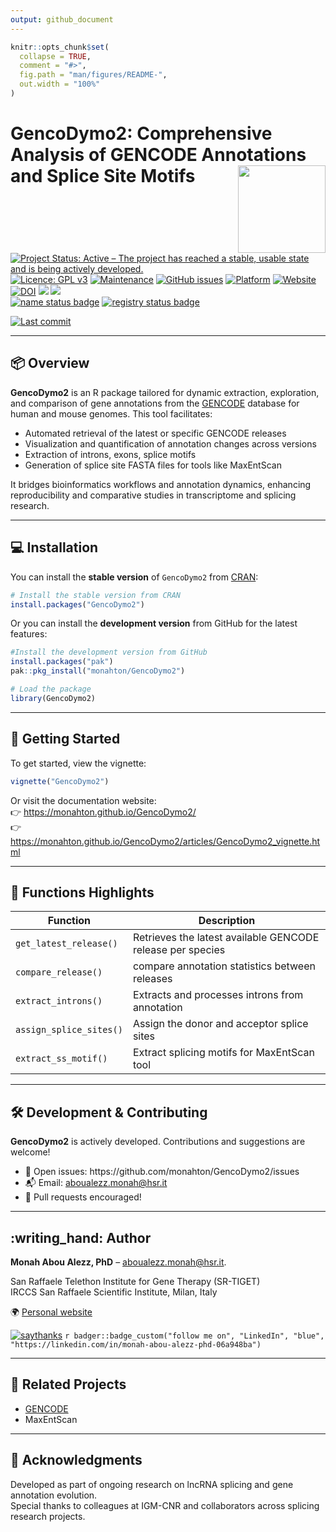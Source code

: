 ```yaml
---
output: github_document
---
```


<!-- README.md is generated from README.Rmd. Please edit that file -->

```r
knitr::opts_chunk$set(
  collapse = TRUE,
  comment = "#>",
  fig.path = "man/figures/README-",
  out.width = "100%"
)
```


# GencoDymo2: Comprehensive Analysis of GENCODE Annotations and Splice Site Motifs <img src="man/figures/GencoDymo2_logo.png" align="right" height="140"/>

[![Project Status: Active – The project has reached a stable, usable state and is being actively developed.](https://www.repostatus.org/badges/latest/active.svg)](https://www.repostatus.org/#active)
[![Licence: GPL v3](https://img.shields.io/badge/license-GPL--3-blue.svg)](https://www.gnu.org/licenses/gpl-3.0)
[![Maintenance](https://img.shields.io/badge/Maintained%3F-yes-green.svg)](https://github.com/monahton)
[![GitHub issues](https://img.shields.io/github/issues/monahton/GencoDymo2)](https://github.com/monahton/GencoDymo2/issues)
[![Platform](https://img.shields.io/badge/platform-all-green)](https://cran.r-project.org/)
[![Website](https://img.shields.io/badge/docs-website-blue)](https://monahton.github.io/GencoDymo2/)
[![DOI](https://zenodo.org/badge/DOI/10.5281/zenodo.15302316.svg)](https://doi.org/10.5281/zenodo.15302316)
[![](https://www.r-pkg.org/badges/version/GencoDymo2?color=green)](https://cran.r-project.org/package=GencoDymo2)
[![](http://cranlogs.r-pkg.org/badges/grand-total/GencoDymo2?color=green)](https://cran.r-project.org/package=GencoDymo2)  
[![name status badge](https://monahton.r-universe.dev/badges/:name)](https://monahton.r-universe.dev/)
[![registry status badge](https://monahton.r-universe.dev/badges/:registry)](https://monahton.r-universe.dev/)

[![Last commit](https://img.shields.io/github/last-commit/monahton/GencoDymo2)](https://github.com/monahton/GencoDymo2/commits/main)


---

## 📦 Overview

**GencoDymo2** is an R package tailored for dynamic extraction, exploration, and comparison of gene annotations from the [GENCODE](https://www.gencodegenes.org) database for human and mouse genomes. This tool facilitates:

- Automated retrieval of the latest or specific GENCODE releases
- Visualization and quantification of annotation changes across versions
- Extraction of introns, exons, splice motifs
- Generation of splice site FASTA files for tools like MaxEntScan

It bridges bioinformatics workflows and annotation dynamics, enhancing reproducibility and comparative studies in transcriptome and splicing research.

---

## 💻 Installation

You can install the **stable version** of `GencoDymo2` from [CRAN](https://cran.r-project.org/package=GencoDymo2):

```r
# Install the stable version from CRAN
install.packages("GencoDymo2")
```
Or you can install the **development version** from GitHub for the latest features:

```r
#Install the development version from GitHub
install.packages("pak")
pak::pkg_install("monahton/GencoDymo2")
```

```r
# Load the package
library(GencoDymo2)
```


---

## 🚀 Getting Started

To get started, view the vignette:

```r
vignette("GencoDymo2")
```

Or visit the documentation website:  
👉 <https://monahton.github.io/GencoDymo2/>  
👉 <https://monahton.github.io/GencoDymo2/articles/GencoDymo2_vignette.html>

---

## 📁 Functions Highlights

| Function              | Description                                                  |
|-----------------------|--------------------------------------------------------------|
| `get_latest_release()` | Retrieves the latest available GENCODE release per species |
| `compare_release()`   | compare annotation statistics between releases                              |
| `extract_introns()`    | Extracts and processes introns from annotation              |
| `assign_splice_sites()`     | Assign the donor and acceptor splice sites                         |
| `extract_ss_motif()` | Extract splicing motifs for MaxEntScan tool            |

---

## 🛠️ Development & Contributing

**GencoDymo2** is actively developed. Contributions and suggestions are welcome!

- 🔧 Open issues: https://github.com/monahton/GencoDymo2/issues
- 📬 Email: <aboualezz.monah@hsr.it>
- 🤝 Pull requests encouraged!

---

## :writing_hand: Author

**Monah Abou Alezz, PhD** -- <aboualezz.monah@hsr.it>.  

San Raffaele Telethon Institute for Gene Therapy (SR-TIGET)  
IRCCS San Raffaele Scientific Institute, Milan, Italy  

🌍 [Personal website](https://monahton.github.io)

[![saythanks](https://img.shields.io/badge/say-thanks-ff69b4.svg)](https://saythanks.io/to/monahton)
`r badger::badge_custom("follow me on", "LinkedIn", "blue", "https://linkedin.com/in/monah-abou-alezz-phd-06a948ba")`

---

## 🧪 Related Projects

- [GENCODE](https://www.gencodegenes.org)
- MaxEntScan

---

## 📣 Acknowledgments

Developed as part of ongoing research on lncRNA splicing and gene annotation evolution.  
Special thanks to colleagues at IGM-CNR and collaborators across splicing research projects.
